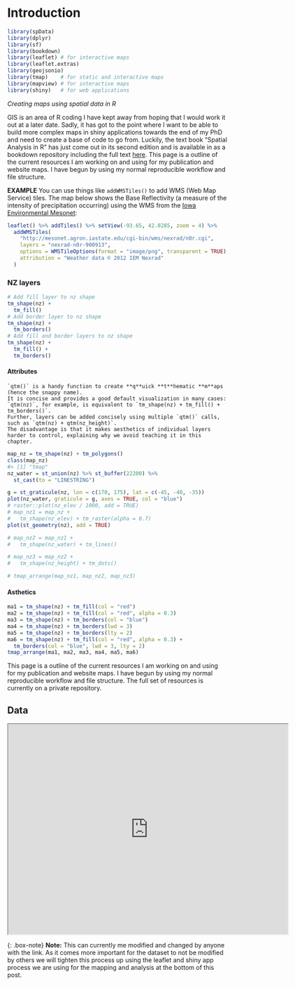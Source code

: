 # Introduction {#intro}

```r
library(spData)
library(dplyr)
library(sf)
library(bookdown)
library(leaflet) # for interactive maps
library(leaflet.extras)
library(geojsonio)
library(tmap)    # for static and interactive maps
library(mapview) # for interactive maps
library(shiny)   # for web applications
```

*Creating maps using spatial data in R*

GIS is an area of R coding I have kept away from hoping that I would work it out at a later date. Sadly, it has got to the point where I want to be able to build more complex maps in shiny applications towards the end of my PhD and need to create a base of code to go from. Luckily, the text book "Spatial Analysis in R" has just come out in its second edition and is available in as a bookdown repository including the full text [here](https://bookdown.org/robinlovelace/geocompr/).
This page is a outline of the current resources I am working on and using for my publication and website maps. I have begun by using my normal reproducible workflow and file structure.


**EXAMPLE** You can use things like `addWMSTiles()` to add WMS (Web Map Service) tiles. The map below shows the Base Reflectivity (a measure of the intensity of precipitation occurring) using the WMS from the [Iowa Environmental Mesonet ](http://mesonet.agron.iastate.edu):

```r
leaflet() %>% addTiles() %>% setView(-93.65, 42.0285, zoom = 4) %>%
  addWMSTiles(
    "http://mesonet.agron.iastate.edu/cgi-bin/wms/nexrad/n0r.cgi",
    layers = "nexrad-n0r-900913",
    options = WMSTileOptions(format = "image/png", transparent = TRUE),
    attribution = "Weather data © 2012 IEM Nexrad"
  )
```

### NZ layers

```r
# Add fill layer to nz shape
tm_shape(nz) +
  tm_fill() 
# Add border layer to nz shape
tm_shape(nz) +
  tm_borders() 
# Add fill and border layers to nz shape
tm_shape(nz) +
  tm_fill() +
  tm_borders() 
```

#### Attributes

```block2
`qtm()` is a handy function to create **q**uick **t**hematic **m**aps (hence the snappy name).
It is concise and provides a good default visualization in many cases:
`qtm(nz)`, for example, is equivalent to `tm_shape(nz) + tm_fill() + tm_borders()`.
Further, layers can be added concisely using multiple `qtm()` calls, such as `qtm(nz) + qtm(nz_height)`.
The disadvantage is that it makes aesthetics of individual layers harder to control, explaining why we avoid teaching it in this chapter.
```

```r
map_nz = tm_shape(nz) + tm_polygons()
class(map_nz)
#> [1] "tmap"
nz_water = st_union(nz) %>% st_buffer(22200) %>% 
  st_cast(to = "LINESTRING")

g = st_graticule(nz, lon = c(170, 175), lat = c(-45, -40, -35))
plot(nz_water, graticule = g, axes = TRUE, col = "blue")
# raster::plot(nz_elev / 1000, add = TRUE)
# map_nz1 = map_nz +
#   tm_shape(nz_elev) + tm_raster(alpha = 0.7)
plot(st_geometry(nz), add = TRUE)

# map_nz2 = map_nz1 +
#   tm_shape(nz_water) + tm_lines()

# map_nz3 = map_nz2 +
#   tm_shape(nz_height) + tm_dots()

# tmap_arrange(map_nz1, map_nz2, map_nz3)
```

#### Asthetics

```r
ma1 = tm_shape(nz) + tm_fill(col = "red")
ma2 = tm_shape(nz) + tm_fill(col = "red", alpha = 0.3)
ma3 = tm_shape(nz) + tm_borders(col = "blue")
ma4 = tm_shape(nz) + tm_borders(lwd = 3)
ma5 = tm_shape(nz) + tm_borders(lty = 2)
ma6 = tm_shape(nz) + tm_fill(col = "red", alpha = 0.3) +
  tm_borders(col = "blue", lwd = 3, lty = 2)
tmap_arrange(ma1, ma2, ma3, ma4, ma5, ma6)
```

This page is a outline of the current resources I am working on and using for my publication and website maps. I have begun by using my normal reproducible workflow and file structure. The full set of resources is currently on a private repository.

## Data

<iframe src="https://www.google.com.au/maps/d/u/0/embed?mid=1DAgemW-rkdMHTO8fxnbvbSVF4H0XNLd_" width="640" height="480"></iframe>

{: .box-note} **Note:** This can currently me modified and changed by anyone with the link. As it comes more important for the dataset to not be modified by others we will tighten this process up using the leaflet and shiny app process we are using for the mapping and analysis at the bottom of this post.
